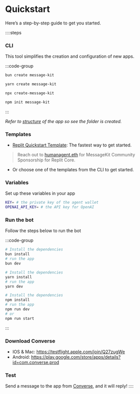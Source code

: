 
# Quickstart

Here’s a step-by-step guide to get you started.

::::steps

### CLI

This tool simplifies the creation and configuration of new apps.

:::code-group

```bash [bun]
bun create message-kit
```

```bash [yarn]
yarn create message-kit
```

```bash [npx]
npx create-message-kit
```

```bash [npm]
npm init message-kit
```

:::

_Refer to [structure](/concepts/structure) of the app so see the folder is created._

### Templates

- [Replit Quickstart Template](https://replit.com/@raihankhan-rk/MessageKit-Quickstart-Template): The fastest way to get started.

> Reach out to [humanagent.eth](https://converse.xyz/humanagent.eth) for MessageKit Community Sponsorship for Replit Core.

- Or choose one of the templates from the CLI to get started.

  <TemplateList />

### Variables

Set up these variables in your app

```bash [cmd]
KEY= # the private key of the agent wallet
OPENAI_API_KEY= # the API key for OpenAI
```

### Run the bot

Follow the steps below to run the bot

:::code-group

```bash [bun]
# Install the dependencies
bun install
# run the app
bun dev
```

```bash [yarn]
# Install the dependencies
yarn install
# run the app
yarn dev
```

```bash [npm]
# Install the dependencies
npm install
# run the app
npm run dev
# or
npm run start
```

:::

### Download Converse

- IOS & Mac: https://testflight.apple.com/join/Q27zugWe
- Android: https://play.google.com/store/apps/details?id=com.converse.prod

### Test

Send a message to the app from [Converse](https://converse.xyz/), and it will reply!
::::
